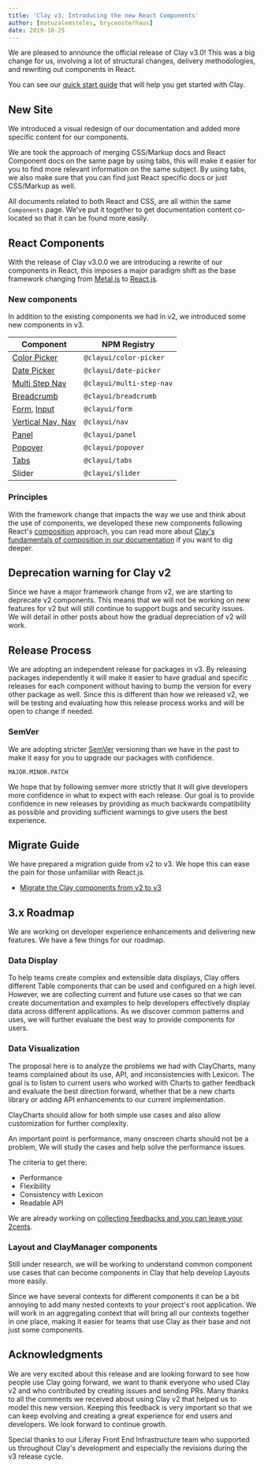 ```yaml
---
title: 'Clay v3: Introducing the new React Components'
author: [matuzalemsteles, bryceosterhaus]
date: 2019-10-25
---
```


We are pleased to announce the official release of Clay v3.0! This was a big change for us, involving a lot of structural changes, delivery methodologies, and rewriting out components in React.

You can see our [quick start guide](/docs/introduction/how-to-use-clay) that will help you get started with Clay.

## New Site

We introduced a visual redesign of our documentation and added more specific content for our components.

We are took the approach of merging CSS/Markup docs and React Component docs on the same page by using tabs, this will make it easier for you to find more relevant information on the same subject. By using tabs, we also make sure that you can find just React specific docs or just CSS/Markup as well.

All documents related to both React and CSS, are all within the same `Components` page. We've put it together to get documentation content co-located so that it can be found more easily.

## React Components

With the release of Clay v3.0.0 we are introducing a rewrite of our components in React, this imposes a major paradigm shift as the base framework changing from [Metal.js](http://metaljs.com/) to [React.js](https://reactjs.org/).

### New components

In addition to the existing components we had in v2, we introduced some new components in v3.

| Component                                                            | NPM Registry             |
| -------------------------------------------------------------------- | ------------------------ |
| [Color Picker](/docs/components/color-picker)                        | `@clayui/color-picker`   |
| [Date Picker](/docs/components/date-picker)                          | `@clayui/date-picker`    |
| [Multi Step Nav](/docs/components/forms/multi-step-nav)              | `@clayui/multi-step-nav` |
| [Breadcrumb](/docs/components/navigation/breadcrumbs)                | `@clayui/breadcrumb`     |
| [Form](/docs/components/form), [Input](/docs/components/input)       | `@clayui/form`           |
| [Vertical Nav, Nav](/docs/components/navigation/vertical-navigation) | `@clayui/nav`            |
| [Panel](/docs/components/panel)                                      | `@clayui/panel`          |
| [Popover](/docs/components/popover)                                  | `@clayui/popover`        |
| [Tabs](/docs/components/tabs)                                        | `@clayui/tabs`           |
| Slider                                                               | `@clayui/slider`         |

### Principles

With the framework change that impacts the way we use and think about the use of components, we developed these new components following React's [composition](https://reactjs.org/docs/composition-vs-inheritance.html) approach, you can read more about [Clay's fundamentals of composition in our documentation](/docs/get-started/composing.html) if you want to dig deeper.

## Deprecation warning for Clay v2

Since we have a major framework change from v2, we are starting to deprecate v2 components. This means that we will not be working on new features for v2 but will still continue to support bugs and security issues. We will detail in other posts about how the gradual depreciation of v2 will work.

## Release Process

We are adopting an independent release for packages in v3. By releasing packages independently it will make it easier to have gradual and specific releases for each component without having to bump the version for every other package as well. Since this is different than how we released v2, we will be testing and evaluating how this release process works and will be open to change if needed.

### SemVer

We are adopting stricter [SemVer](https://semver.org/) versioning than we have in the past to make it easy for you to upgrade our packages with confidence.

```shell
MAJOR.MINOR.PATCH
```

We hope that by following semver more strictly that it will give developers more confidence in what to expect with each release. Our goal is to provide confidence in new releases by providing as much backwards compatibility as possible and providing sufficient warnings to give users the best experience.

## Migrate Guide

We have prepared a migration guide from v2 to v3. We hope this can ease the pain for those unfamiliar with React.js.

<div className="clay-ullist clay-ullist-margin-sm">

-   [Migrate the Clay components from v2 to v3](/docs/get-started/migrate-the-clay-components-from-v2-to-v3.html)

</div>

## 3.x Roadmap

We are working on developer experience enhancements and delivering new features. We have a few things for our roadmap.

### Data Display

To help teams create complex and extensible data displays, Clay offers different Table components that can be used and configured on a high level. However, we are collecting current and future use cases so that we can create documentation and examples to help developers effectively display data across different applications. As we discover common patterns and uses, we will further evaluate the best way to provide components for users.

### Data Visualization

The proposal here is to analyze the problems we had with ClayCharts, many teams complained about its use, API, and inconsistencies with Lexicon. The goal is to listen to current users who worked with Charts to gather feedback and evaluate the best direction forward, whether that be a new charts library or adding API enhancements to our current implementation.

ClayCharts should allow for both simple use cases and also allow customization for further complexity.

An important point is performance, many onscreen charts should not be a problem, We will study the cases and help solve the performance issues.

The criteria to get there:

-   Performance
-   Flexibility
-   Consistency with Lexicon
-   Readable API

We are already working on [collecting feedbacks and you can leave your 2cents](https://github.com/liferay/clay/issues/2577).

### Layout and ClayManager components

Still under research, we will be working to understand common component use cases that can become components in Clay that help develop Layouts more easily.

Since we have several contexts for different components it can be a bit annoying to add many nested contexts to your project's root application. We will work in an aggregating context that will bring all our contexts together in one place, making it easier for teams that use Clay as their base and not just some components.

## Acknowledgments

We are very excited about this release and are looking forward to see how people use Clay going forward, we want to thank everyone who used Clay v2 and who contributed by creating issues and sending PRs. Many thanks to all the comments we received about using Clay v2 that helped us to model this new version. Keeping this feedback is very important so that we can keep evolving and creating a great experience for end users and developers. We look forward to continue growth.

Special thanks to our Liferay Front End Infrastructure team who supported us throughout Clay's development and especially the revisions during the v3 release cycle.
